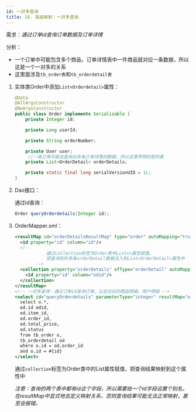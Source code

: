 ```yaml
---
id: 一对多查询
title: 18. 高级映射：一对多查询
---
```


需求：*通过订单id查询订单数据及订单详情*

分析：

- 一个订单中可能包含多个商品，订单详情表中一件商品就对应一条数据，所以这是一个一对多的关系
- 这里面涉及`tb_order表`和`tb_orderdetail表`



1. 实体类Order中添加`List<Orderdetail>`属性：

   ```java
   @Data
   @AllArgsConstructor
   @NoArgsConstructor
   public class Order implements Serializable {
       private Integer id;
   
       private Long userId;
   
       private String orderNumber;
   
       private User user;
   		//一条订单可能会查询出多条订单详情的数据，所以这里声明的是列表
       private List<OrderDetail> orderDetails;
   
       private static final long serialVersionUID = 1L;
   }
   ```

2. Dao接口：

   通过id查询：

   ```java
   Order queryOrderdetails(Integer id);
   ```

3. OrderMapper.xml：

   ```xml
   <resultMap id="orderDetailsResultMap" type="order" autoMapping="true">
     <id property="id" column="id"/>
     <!--
               通过collection标签为Order类中List<>属性赋值，
               把查询到的多条orderDetail数据注入到List<OrderDetail>属性中
           -->
     <collection property="orderDetails" ofType="orderDetail" autoMapping="true">
       <id property="id" column="odid"/>
     </collection>
   </resultMap>
   <!-- 一对多查询：通过订单id查询订单，以及对应的商品明细，用户明细 -->
   <select id="queryOrderdetails" parameterType="integer" resultMap="orderDetailsResultMap">
     select o.*,
     od.id odid,
     od.item_id,
     od.order_id,
     od.total_price,
     od.status
     from tb_order o,
     tb_orderdetail od
     where o.id = od.order_id
     and o.id = #{id}
   </select>
   ```

   通过`collection`标签为Order类中的List属性赋值，把查询结果映射到这个属性中

   *注意：查询的两个表中都有id这个字段，所以需要给一个id字段设置个别名，在resultMap中显式地去定义映射关系，否则查询结果可能无法正常映射，甚至会报错。*



​	



​	